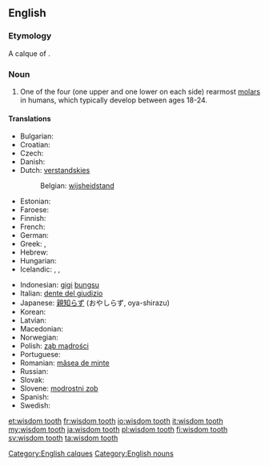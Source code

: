 ==English==

===Etymology===
A calque of {{etyl|la|-}} {{term|dens sapientae|dēns sapientiae|lang=la}}.

===Noun===
{{en-noun|sg=[[wisdom]] [[tooth]]|wisdom teeth}}

# {{dentistry}} One of the four (one upper and one lower on each side) rearmost [[molar]]s in humans, which typically develop between ages 18-24.

====Translations====
{{trans-top|rearmost molar in humans}}
* Bulgarian: {{t+|bg|мъдрец|m}}
* Croatian: {{t-|hr|umnjak|m|alt=ȗmnjāk}}
* Czech: {{t-|cs|zub moudrosti|m}}
* Danish: {{t-|da|visdomstand}}
* Dutch: [[verstandskies]] {{m}}
*: Belgian: [[wijsheidstand]] {{m}}
* Estonian: {{t|et|tarkusehammas}}
* Faroese: {{t|fo|vísdómsjakslur|m}}
* Finnish: {{t+|fi|viisaudenhammas}}
* French: {{t+|fr|dent de sagesse|f}}
* German: {{t+|de|Weisheitszahn|m}}
* Greek: {{t+|el|φρονιμίτης|m|tr=fronimítis}}, {{t+|el|σωφρονιστήρας|m|tr=sofronistíras}}
* Hebrew: {{t-|he|שן בינה|f|tr=shen bina}}
* Hungarian: {{t+|hu|bölcsességfog}}
* Icelandic: {{t|is|endajaxl|m}}, {{t|is|vísdómstönn|f}}, {{t|is|geirjaxl|m}}
{{trans-mid}}
* Indonesian: [[gigi]] [[bungsu]]
* Italian: [[dente del giudizio]]
* Japanese: [[親知らず]] (おやしらず, oya-shirazu)
* Korean: {{t|ko|사랑니|tr=salangni|sc=Kore}}
* Latvian: {{t|lv|gudrības zobs|xs=Latvian}}
* Macedonian: {{t-|mk|умник|m|tr=úmnik}}
* Norwegian: {{t|no|visdomstann|m}}
* Polish: [[ząb mądrości]] {{m}}
* Portuguese: {{t+|pt|siso|m}}
* Romanian: [[măsea de minte]] {{f}}
* Russian: {{t-|ru|зуб мудрости|m}}
* Slovak: {{t|sk|zub múdrosti|m}}
* Slovene: [[modrostni zob]] {{m}}
* Spanish: {{t|es|muela del juicio|f}}
* Swedish: {{t-|sv|visdomstand|c}}
{{trans-bottom}}

[[Category:English calques]]
[[Category:English nouns]]

[[et:wisdom tooth]]
[[fr:wisdom tooth]]
[[io:wisdom tooth]]
[[it:wisdom tooth]]
[[my:wisdom tooth]]
[[ja:wisdom tooth]]
[[pl:wisdom tooth]]
[[fi:wisdom tooth]]
[[sv:wisdom tooth]]
[[ta:wisdom tooth]]